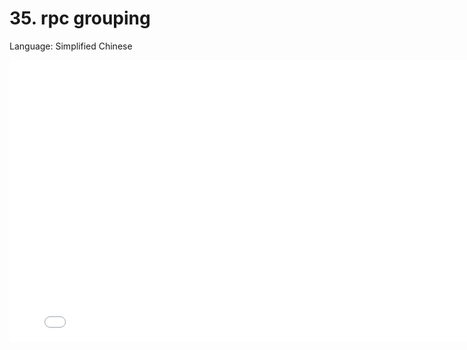 # 35. rpc grouping

Language: Simplified Chinese

<iframe src="//player.bilibili.com/player.html?bvid=BV1Ke4y197mJ&page=1"
    width="800"
    height="450"
    frameborder="0"
    allowfullscreen
    scrolling="no"
    border="0"
    framespacing="0"
    allowfullscreen="true">
</iframe>
